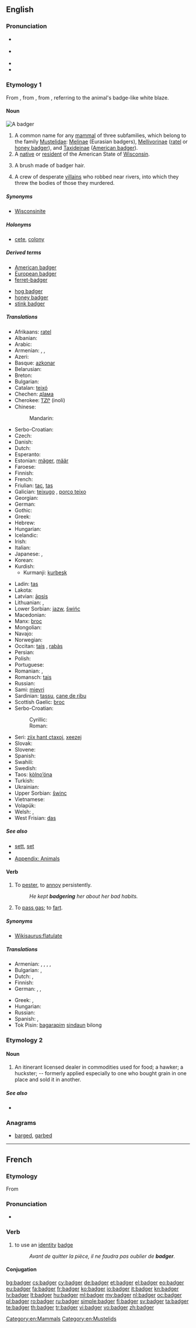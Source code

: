 ==English==

{{was wotd|2009|August|7}}
{{slim-wikipedia|Badger (disambiguation)}}

===Pronunciation===
* {{a|UK}} {{IPA|/ˈbædʒə(ɹ)/}}
* {{a|US}} {{IPA|/ˈbædʒɚ/}}
* {{audio|en-us-badger.ogg|Audio (US)}}
* {{rhymes|ædʒə(r)}}

===Etymology 1===
From {{etyl|enm}} {{term|bageard||marked by a badge|lang=enm}}, from {{term|bage||badge|lang=enm}}, from {{etyl|xno}} {{term|bage||emblem|lang=xno}}, referring to the animal's badge-like white blaze.

====Noun====
[[Image:Meles meles MHNT.jpg|thumb|A badger]]
{{en-noun}}

# A common name for any [[mammal]] of three subfamilies, which belong to the family [[Mustelidae]]: [[Melinae]] (Eurasian badgers), [[Mellivorinae]] ([[ratel]] or [[honey badger]]), and [[Taxideinae]] ([[American badger]]).
# A [[native]] or [[resident]] of the American State of [[Wisconsin]].
# {{obsolete}} A brush made of badger hair.
# {{plural|obsolete|vulgar|cant}} A crew of desperate [[villain]]s who robbed near rivers, into which they threw the bodies of those they murdered.

=====Synonyms=====
* {{sense|native or resident of Wisconsin}} [[Wisconsinite]]

=====Holonyms=====
* {{sense|mammal}} [[cete]], [[colony]]

=====Derived terms=====
{{rel-top|terms derived from ''badger (noun)''}}
* [[American badger]]
* [[European badger]]
* [[ferret-badger]]
{{rel-mid}}
* [[hog badger]]
* [[honey badger]]
* [[stink badger]]
{{rel-bottom}}

=====Translations=====
{{rfc-tsort|duplicate language: Serbo-Croatian}}
{{trans-top|mammal}}
* Afrikaans: [[ratel]]
* Albanian: {{t+|sq|baldosë|f|xs=Albanian}}
* Arabic: {{t-|ar|غرير|m|tr=ġarīr|sc=Arab}}
* Armenian: {{t-|hy|գորշուկ|tr=goršuk}},  {{t-|hy|փորսուղ|tr=p’orsuġ}},  {{t-|hy|իշղար|tr=išġar}}
* Azeri: {{t+|az|porsuq|xs=Azeri}}
* Basque: [[azkonar]]
* Belarusian: {{t-|be|барсук|m|tr=barsúk|xs=Belarusian}}
* Breton: {{t+|br|broc'h|m}}
* Bulgarian: {{t+|bg|язовец|m|tr=jázovec}}
* Catalan: [[teixó]] {{m}}
* Chechen: [[дIама]]
* Cherokee: [[ᎢᏃᎵ]] (inoli)
* Chinese:
*: Mandarin: {{t|zh|獾|tr=huān|sc=Hani}}
* Serbo-Croatian: {{t|sh|jazavac|m}}
* Czech: {{t-|cs|jezevec|m}}
* Danish: {{t-|da|grævling|c}}
* Dutch: {{t+|nl|das|m}}
* Esperanto: {{t-|eo|melo|xs=Esperanto}}
* Estonian: [[mäger]], [[määr]]
* Faroese: {{t-|fo|grevlingur|m}}
* Finnish: {{t+|fi|mäyrä}}
* French: {{t+|fr|blaireau|m}}
* Friulian: [[tac]], [[tas]]
* Galician: [[teixugo]] {{m}}, [[porco teixo]] {{m}}
* Georgian: {{t-|ka|მაჩვი|tr=mač’vi|sc=Geor|xs=Georgian}}
* German: {{t+|de|Dachs|m}}
* Gothic: {{tø|got|𐌸𐌰𐌷𐍃𐌿𐍃|m|tr=þahsus|sc=Goth}}
* Greek: {{t+|el|ασβός|m}}
* Hebrew: {{t+|he|גירית|f|alt=גִּירִית}}
* Hungarian: {{t+|hu|borz}}
* Icelandic: {{t-|is|greifingi|m}}
* Irish: {{t+|ga|broc|m|xs=Irish}}
* Italian: {{t+|it|tasso|m}}
* Japanese: {{t-|ja|アナグマ|tr=anaguma}}, {{t-|ja|穴熊|tr=あなぐま, anaguma|sc=Jpan}}
* Korean: {{t+|ko|오소리|tr=osori|sc=Kore}}
* Kurdish:
** Kurmanji: [[kurbeşk]]
{{trans-mid}}
* Ladin: [[tas]]
* Lakota: {{tø|lkt|ȟoká}}
* Latvian: [[āpsis]] {{m}}
* Lithuanian: {{t|lt|barsukas}}, {{t|lt|opšrus}}
* Lower Sorbian: [[jazw]], [[šwińc]]
* Macedonian: {{t-|mk|јазовец|m|tr=jázovec}}
* Manx: [[broc]]
* Mongolian: {{t-|mn|дорго|tr=dorgo|sc=Cyrl}}
* Navajo: {{tø|nv|nahashchʼidí}}
* Norwegian: {{t+|no|grevling|m}}
* Occitan: [[tais]] {{m}}, [[rabàs]] {{m}}
* Persian: {{t+|fa|گورکن|tr=gurkan|sc=fa-Arab}}
* Polish: {{t+|pl|borsuk|m}}
* Portuguese: {{t+|pt|texugo|m}}
* Romanian: {{t+|ro|viezure|m}},  {{t+|ro|bursuc|m}}
* Romansch: [[tais]]
* Russian: {{t+|ru|барсук|m|tr=barsúk}}
* Sami: [[mievri]]
* Sardinian: [[tassu]], [[cane de ribu]]
* Scottish Gaelic: [[broc]] {{m}}
* Serbo-Croatian:
*: Cyrillic: {{t-|sh|jазавац|m}}
*: Roman: {{t-|sh|jazavac|m}}
* Seri: [[ziix hant ctaxoj]], [[xeezej]]
* Slovak: {{t-|sk|jazvec|m}}
* Slovene: {{t+|sl|jazbec|m}}
* Spanish: {{t+|es|tejón|m}}
* Swahili: {{t-|sw|melesi}}
* Swedish: {{t+|sv|grävling|c}}
* Taos: [[kòlno’óna]]
* Turkish: {{t+|tr|porsuk}}
* Ukrainian: {{t+|uk|борсук|m|tr=borsúk|xs=Ukrainian}}
* Upper Sorbian: [[šwinc]] {{m}}
* Vietnamese: {{t-|vi|con lửng}}
* Volapük: {{t+|vo|daf|xs=Volapük}}
* Welsh: {{t+|cy|mochyn daear|m|xs=Welsh}}, {{t+|cy|broch}}
* West Frisian: [[das]] {{c}}
{{trans-bottom}}

{{trans-see|native or resident of Wisconsin|Wisconsinite}}

=====See also=====
* [[sett]], [[set]]
* {{pedia}}
* [[Appendix: Animals]]

====Verb====
{{en-verb|badgers|badgering|badgered}}

# To [[pester]], to [[annoy]] persistently.
#: ''He kept '''badgering''' her about her bad habits.''
# {{British|informal}} To [[pass gas]]; to [[fart]].

=====Synonyms=====
* {{sense|to fart}} [[Wikisaurus:flatulate]]

=====Translations=====
{{trans-top|pester}}
* Armenian: {{t-|hy|հետապնդել|tr=hetapndel}},  {{t-|hy|հալածել|tr=halaçel}},  {{t-|hy|ջղայնացնել|tr=ǰġaynac’nel}},  {{t-|hy|հոգին հանել|tr=hogin hanel}},  {{t-|hy|տեռորի տակ պահել|tr=teṙori tak pahel}}
* Bulgarian: {{t+|bg|дразня}},  {{t+|bg|безпокоя}}
* Dutch: {{t+|nl|lastigvallen}}, {{t+|nl|plagen}}
* Finnish: {{t+|fi|kiusata}}
* German: {{t+|de|belästigen}}, {{t+|de|plagen}}, {{t+|de|piesacken}}
{{trans-mid}}
* Greek: {{t+|el|ταράζω}}, {{t+|el|ζαλίζω}}
* Hungarian: {{t+|hu|piszkál}}
* Russian: {{t+|ru|дразнить}}
* Spanish: {{t+|es|fastidiar}}, {{t+|es|molestar}}
* Tok Pisin: [[bagarapim]] [[sindaun]] bilong<!-- if these words make up a single idiom, they should be wikified as a single entity-->
{{trans-bottom}}

{{trans-see|fart}}

===Etymology 2===
{{unk.}}

====Noun====
{{en-noun}}

# {{obsolete}} An itinerant licensed dealer in commodities used for food; a hawker; a huckster; -- formerly applied especially to one who bought grain in one place and sold it in another.

=====See also=====
* {{pedia|Badger (person)|Badger (trade)}}

===Anagrams===
* [[barged#English|barged]], [[garbed#English|garbed]]

[[Category:en:Mammals]]
[[Category:en:Mustelids]]

----

==French==

===Etymology===
From {{etyl|en|fr}} {{term|badge|lang=en}}

===Pronunciation===
* {{IPA|/badʒe/|lang=fr}}

===Verb===
{{fr-verb}}

# to use an [[identity]] [[badge]]
#: ''Avant de quitter la pièce, il ne faudra pas oublier de '''badger'''.''

====Conjugation====
{{fr-conj-ger|bad|avoir}}

[[bg:badger]]
[[cs:badger]]
[[cy:badger]]
[[de:badger]]
[[et:badger]]
[[el:badger]]
[[eo:badger]]
[[eu:badger]]
[[fa:badger]]
[[fr:badger]]
[[ko:badger]]
[[io:badger]]
[[it:badger]]
[[kn:badger]]
[[lv:badger]]
[[lt:badger]]
[[hu:badger]]
[[ml:badger]]
[[my:badger]]
[[nl:badger]]
[[oc:badger]]
[[pl:badger]]
[[ro:badger]]
[[ru:badger]]
[[simple:badger]]
[[fi:badger]]
[[sv:badger]]
[[ta:badger]]
[[te:badger]]
[[th:badger]]
[[tr:badger]]
[[vi:badger]]
[[vo:badger]]
[[zh:badger]]